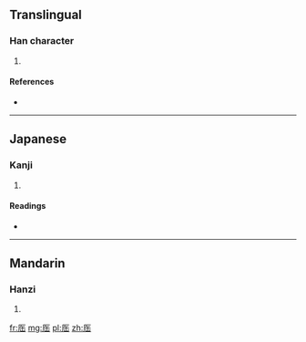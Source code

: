 ==Translingual==

===Han character===
{{Han char|rn=27|rad=厂|as=06|sn=8|four=7127<sub>4</sub>|canj=一人十山 (MOJU)}}

# {{defn|Han|sort=厂06}}

====References====
* {{Han ref|kx=0161.070|dkj=02929|dj=0367.300|hdz=10071.070|uh=5392|ud=21394|bh=CBD9|bd=52185}}

----

==Japanese==

===Kanji===
{{ja-kanji|grade=|rs=厂06}}

# {{defn|lang=ja|sort=厂06}}

====Readings====
* {{ja-readings|on=[[かふ]] (kafu), [[こふ]] (kofu), [[けふ]] (kefu)|kun=}}

----

==Mandarin==

===Hanzi===
{{cmn-hanzi|pin=[[hé]] ([[he2]])|wg=ho<sup>2</sup>}}

# {{defn|lang=cmn|sort=厂06}}

[[fr:厒]]
[[mg:厒]]
[[pl:厒]]
[[zh:厒]]